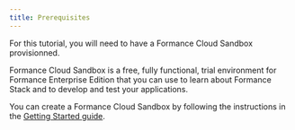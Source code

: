 ```yaml
---
title: Prerequisites
---
```


For this tutorial, you will need to have a Formance Cloud Sandbox provisionned.

Formance Cloud Sandbox is a free, fully functional, trial environment for Formance Enterprise Edition that you can use to learn about Formance Stack and to develop and test your applications.

You can create a Formance Cloud Sandbox by following the instructions in the [Getting Started guide](../../getting-started/fctl-quick-start.mdx).